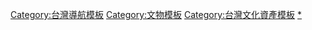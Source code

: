 {{navbox
|name=連江縣文化資產
|title=[[連江縣文化資產|{{fontcolor|white|連江縣文化資產}}]]
|style=width:100%;
|state = autocollapse
|listclass=hlist
|titlestyle = background:#996B1F;color:white;
|group1 = 文化資產
|list1 ={{Navbox subgroup
|group1 = [[南竿鄉]]
|list1 ={{Navbox subgroup
|group1 = [[臺灣歷史建築|歷史建築]]
|list1 =
* [[金板境天后宮]]
* [[連江縣政府舊址]]
|group2 = [[聚落建築群]]
|list2 =[[津沙聚落]]
|group3 = [[古物]]
|list3 =[[元中統古碑]]
}}
|group2 = [[北竿鄉]]
|list2 ={{Navbox subgroup
|group1 = [[古蹟]]
|list1 =[[芹壁境天后宮]]
|group2 = [[聚落建築群]]
|list2 =[[芹壁村|芹壁聚落]]
|group3 = [[民俗]]
|list3 =[[馬祖擺暝祭]]
|group4 = [[考古遺址]]
|list4 =[[亮島|亮島島尾遺址]]
|group5 = [[臺灣歷史建築|歷史建築]]
|list5 = [[北竿鄉五間排]]
}}
|group3 = [[莒光鄉]]
|list3 ={{Navbox subgroup
|group1 = [[國定古蹟]]
|list1 =[[東犬燈塔]]
|group2 = [[古蹟]]
|list2 =[[大埔石刻]]
|group3 = [[臺灣歷史建築|歷史建築]]
|list3 = [[田沃村五靈公廟]]
|group4 = [[聚落建築群]]
|list4 =[[大埔聚落]]
|group5 = [[考古遺址]]
|list5 =[[熾坪隴遺址]]
|group6 = [[古物]]
|list6 = [[東莒福正天后宮泥塑神像]]
}}
|group4 = [[東引鄉]]
|list4 ={{Navbox subgroup
|group1 = [[國定古蹟]]
|list1 = [[東湧燈塔]]
|group2 = [[臺灣歷史建築|歷史建築]]
|list2 =[[東引鄉劉依祥宅]]
}}
}}
|group2 = 參見
|list2 = [[連江縣文化資產列表]]
}}

<noinclude>
[[Category:台灣導航模板]]
[[Category:文物模板]]
[[Category:台灣文化資產模板]]
[[Category:中華民國連江縣文化資產|*]]{{Documentation}}</noinclude>